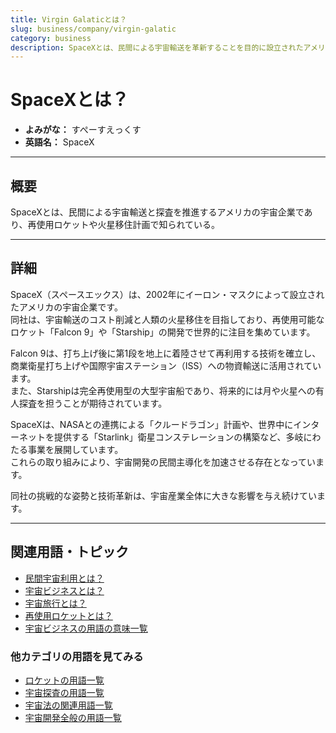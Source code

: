 ```yaml
---
title: Virgin Galaticとは？
slug: business/company/virgin-galatic
category: business
description: SpaceXとは、民間による宇宙輸送を革新することを目的に設立されたアメリカの宇宙企業である。
---
```



<Head>
  <script type="application/ld+json">
    {`{
      "@context": "https://schema.org",
      "@type": "DefinedTerm",
      "name": "SpaceXとは？",
      "inDefinedTermSet": "https://www.space-portal.org",
      "termCode": "business/company/virgin-galatic",
      "description": "SpaceXとは、民間による宇宙輸送を革新することを目的に設立されたアメリカの宇宙企業である。",
      "url": "https://www.space-portal.org/docs/business/company/virgin-garatic"
    }`}
  </script>
</Head>

# SpaceXとは？

- **よみがな：** すぺーすえっくす  
- **英語名：** SpaceX  

---

## 概要

SpaceXとは、民間による宇宙輸送と探査を推進するアメリカの宇宙企業であり、再使用ロケットや火星移住計画で知られている。

---

## 詳細

SpaceX（スペースエックス）は、2002年にイーロン・マスクによって設立されたアメリカの宇宙企業です。  
同社は、宇宙輸送のコスト削減と人類の火星移住を目指しており、再使用可能なロケット「Falcon 9」や「Starship」の開発で世界的に注目を集めています。  

Falcon 9は、打ち上げ後に第1段を地上に着陸させて再利用する技術を確立し、商業衛星打ち上げや国際宇宙ステーション（ISS）への物資輸送に活用されています。  
また、Starshipは完全再使用型の大型宇宙船であり、将来的には月や火星への有人探査を担うことが期待されています。  

SpaceXは、NASAとの連携による「クルードラゴン」計画や、世界中にインターネットを提供する「Starlink」衛星コンステレーションの構築など、多岐にわたる事業を展開しています。  
これらの取り組みにより、宇宙開発の民間主導化を加速させる存在となっています。  

同社の挑戦的な姿勢と技術革新は、宇宙産業全体に大きな影響を与え続けています。

---

## 関連用語・トピック

- [民間宇宙利用とは？](/docs/business/private-space-utilization)
- [宇宙ビジネスとは？](/docs/business/space-business)
- [宇宙旅行とは？](/docs/business/category/space-tourism)
- [再使用ロケットとは？](/docs/rocket/type/reusable-rocket)
- [宇宙ビジネスの用語の意味一覧](/docs/category/business)

### 他カテゴリの用語を見てみる

- [ロケットの用語一覧](/docs/category/rocket)
- [宇宙探査の用語一覧](/docs/category/explorer)
- [宇宙法の関連用語一覧](/docs/category/policy)
- [宇宙開発全般の用語一覧](/docs/category/glossary)

